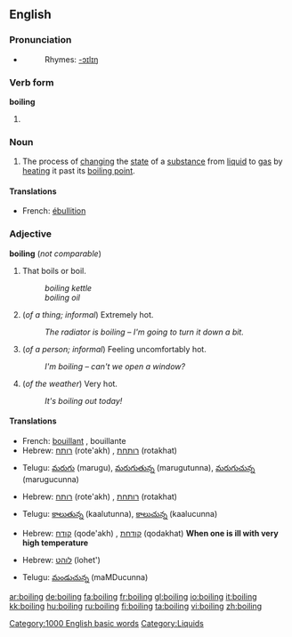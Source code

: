 ==English==

===Pronunciation===
*{{audio|en-us-boiling.ogg|Audio (US)}}
*:Rhymes: [[Rhymes:English:-ɔɪlɪŋ|-ɔɪlɪŋ]]

===Verb form===
'''boiling'''

# {{present participle of|boil}}

===Noun===
{{wikipedia}}
{{en-noun|-}}

# The process of [[change|changing]] the [[state]] of a [[substance]] from [[liquid]] to [[gas]] by [[heat]]ing it past its [[boiling point]].

====Translations====
{{top}}
*French: [[ébullition]] {{f}}
{{bottom}}

===Adjective===
'''boiling''' (''not comparable'')

# That boils or boil.
#:''boiling kettle''
#:''boiling oil''
# (''of a thing; informal'') Extremely hot.
#:''The radiator is boiling &ndash; I'm going to turn it down a bit.''
# (''of a person; informal'') Feeling uncomfortably hot.
#:''I'm boiling &ndash; can't we open a window?''
# (''of the weather'') Very hot.
#:''It's boiling out today!''

====Translations====
{{trans-top|that boil(s)}}
*French: [[bouillant]] {{m}}, bouillante {{f}}
*Hebrew: [[רותח]] (rote'akh) {{m}}, [[רותחת]] (rotakhat) {{f}}
{{trans-mid}}
*Telugu: [[మరుగు]] (marugu), [[మరుగుతున్న]] (marugutunna), [[మరుగుచున్న]] (marugucunna)
{{trans-bottom}}

{{trans-top|of a thing: extremely hot}}
*Hebrew: [[רותח]] (rote'akh) {{m}}, [[רותחת]] (rotakhat) {{f}}
{{trans-mid}}
*Telugu: [[కాలుతున్న]] (kaalutunna), [[కాలుచున్న]] (kaalucunna)
{{trans-bottom}}

{{trans-top|of a person: feeling uncomfortably hot}}
*Hebrew: [[קודח]] (qode'akh) {{m}}, [[קודחת]] (qodakhat) {{f}} '''When one is ill with very high temperature'''
{{trans-mid}}

{{trans-bottom}}

{{trans-top|of the weather: very hot}}
*Hebrew: [[לוהט]] (lohet')
{{trans-mid}}
*Telugu: [[మండుచున్న]] (maMDucunna)
{{trans-bottom}}

[[Category:1000 English basic words]]
[[Category:Liquids]]

[[ar:boiling]]
[[de:boiling]]
[[fa:boiling]]
[[fr:boiling]]
[[gl:boiling]]
[[io:boiling]]
[[it:boiling]]
[[kk:boiling]]
[[hu:boiling]]
[[ru:boiling]]
[[fi:boiling]]
[[ta:boiling]]
[[vi:boiling]]
[[zh:boiling]]